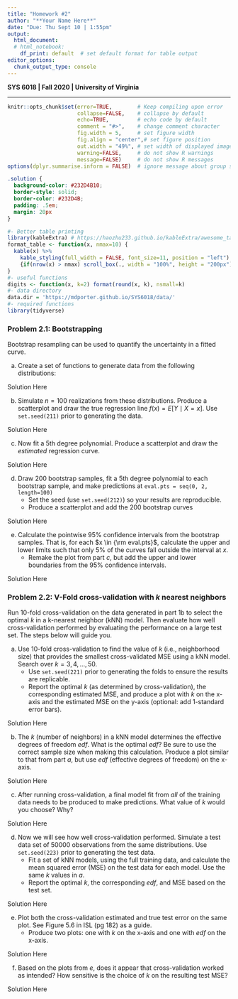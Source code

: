 ```yaml
---
title: "Homework #2"
author: "**Your Name Here**"
date: "Due: Thu Sept 10 | 1:55pm"
output: 
  html_document:
  # html_notebook:  
    df_print: default  # set default format for table output
editor_options: 
  chunk_output_type: console
---
```


**SYS 6018 | Fall 2020 | University of Virginia **

*******************************************

<!--- Below are global settings for knitr. You can override any of them by adding the changes to individual chunks --->

```r
knitr::opts_chunk$set(error=TRUE,        # Keep compiling upon error
                      collapse=FALSE,    # collapse by default
                      echo=TRUE,         # echo code by default
                      comment = "#>",    # change comment character
                      fig.width = 5,     # set figure width
                      fig.align = "center",# set figure position
                      out.width = "49%", # set width of displayed images
                      warning=FALSE,     # do not show R warnings
                      message=FALSE)     # do not show R messages
options(dplyr.summarise.inform = FALSE)  # ignore message about group structure
```

<!--- Solution Region --->
```css
.solution {
  background-color: #232D4B10;
  border-style: solid;
  border-color: #232D4B;
  padding: .5em;
  margin: 20px
}
```


<!--- Load Required R packages here --->
```r
#- Better table printing
library(kableExtra) # https://haozhu233.github.io/kableExtra/awesome_table_in_html.html
format_table <- function(x, nmax=10) {
  kable(x) %>% 
    kable_styling(full_width = FALSE, font_size=11, position = "left") %>% 
    {if(nrow(x) > nmax) scroll_box(., width = "100%", height = "200px") else .}
}
#- useful functions
digits <- function(x, k=2) format(round(x, k), nsmall=k)
#- data directory
data.dir = 'https://mdporter.github.io/SYS6018/data/'
#- required functions
library(tidyverse)
```



### Problem 2.1: Bootstrapping 

Bootstrap resampling can be used to quantify the uncertainty in a fitted curve. 


a. Create a set of functions to generate data from the following distributions:
\begin{align*}
X &\sim \mathcal{U}(0, 2) \qquad \text{Uniform in $[0,2]$}\\
Y &= 1 + 2x + 5\sin(5x) + \epsilon \\
\epsilon &\sim \mathcal{N}(0,\, \sigma=2.5)
\end{align*}

<div class="solution">

Solution Here

</div>


b. Simulate $n=100$ realizations from these distributions. Produce a scatterplot and draw the true regression line $f(x) = E[Y \mid X=x]$. Use `set.seed(211)` prior to generating the data.

<div class="solution">

Solution Here

</div>


c. Now fit a 5th degree polynomial. Produce a scatterplot and draw the *estimated* regression curve.


<div class="solution">

Solution Here

</div>



d. Draw $200$ bootstrap samples, fit a 5th degree polynomial to each bootstrap sample, and make predictions at `eval.pts = seq(0, 2, length=100)`
    - Set the seed (use `set.seed(212)`) so your results are reproducible.
    - Produce a scatterplot and add the $200$ bootstrap curves
    
<div class="solution">

Solution Here

</div>

    
e. Calculate the pointwise 95% confidence intervals from the bootstrap samples. That is, for each $x \in {\rm eval.pts}$, calculate the upper and lower limits such that only 5% of the curves fall outside the interval at $x$. 
    - Remake the plot from part *c*, but add the upper and lower boundaries from the 95% confidence intervals. 


<div class="solution">

Solution Here

</div>

### Problem 2.2: V-Fold cross-validation with $k$ nearest neighbors

Run 10-fold cross-validation on the data generated in part 1b to select the optimal $k$ in a k-nearest neighbor (kNN) model. Then evaluate how well cross-validation performed by evaluating the performance on a large test set. The steps below will guide you.


a. Use $10$-fold cross-validation to find the value of $k$ (i.e., neighborhood size) that provides the smallest cross-validated MSE using a kNN model. Search over $k=3,4,\ldots, 50$.
    - Use `set.seed(221)` prior to generating the folds to ensure the results are replicable. 
    - Report the optimal $k$ (as determined by cross-validation), the corresponding estimated MSE, and produce a plot with $k$ on the x-axis and the estimated MSE on the y-axis (optional: add 1-standard error bars). 


<div class="solution">

Solution Here

</div>


b. The $k$ (number of neighbors) in a kNN model determines the effective degrees of freedom *edf*. What is the optimal *edf*? Be sure to use the correct sample size when making this calculation. Produce a plot similar to that from part *a*, but use *edf* (effective degrees of freedom) on the x-axis. 


<div class="solution">

Solution Here

</div>


c. After running cross-validation, a final model fit from *all* of the training data needs to be produced to make predictions. What value of $k$ would you choose? Why? 


<div class="solution">

Solution Here

</div>


d. Now we will see how well cross-validation performed. Simulate a test data set of $50000$ observations from the same distributions. Use `set.seed(223)` prior to generating the test data. 
    - Fit a set of kNN models, using the full training data, and calculate the mean squared error (MSE) on the test data for each model. Use the same $k$ values in *a*. 
    - Report the optimal $k$, the corresponding *edf*, and MSE based on the test set. 

<div class="solution">

Solution Here

</div>

e. Plot both the cross-validation estimated and true test error on the same plot. See Figure 5.6 in ISL (pg 182) as a guide. 
    - Produce two plots: one with $k$ on the x-axis and one with *edf* on the x-axis.
    
    
<div class="solution">

Solution Here

</div>
    
    
f. Based on the plots from *e*, does it appear that cross-validation worked as intended? How sensitive is the choice of $k$ on the resulting test MSE?      

<div class="solution">

Solution Here

</div>











